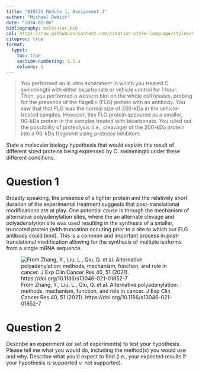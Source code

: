 ```yaml
---
title: "BIO721 Module 1, Assignment 3"
author: "Michael DeWitt"
date: "2024-02-06"
bibliography: molecular.bib
csl: https://raw.githubusercontent.com/citation-style-language/styles/master/apa-numeric-superscript-brackets.csl
citeproc: true
format:
  typst:
    toc: true
    section-numbering: 1.1.a
    columns: 1
---
```


>You performed an in vitro experiment in which you treated C. swimmingtii with either bicarbonate or vehicle control for 1 hour. Then, you performed a western blot on the whole cell lysates, probing for the presence of the flagellin (FLG) protein with an antibody. You saw that that FLG was the normal size of 200-kDa in the vehicle-treated samples. However, this FLG protein appeared as a smaller, 90-kDa protein in the samples treated with bicarbonate. You ruled out the possibility of proteolysis (i.e., cleavage) of the 200-kDa protein into a 90-kDa fragment using protease inhibitors. 

State a molecular biology hypothesis that would explain this result of different sized proteins being expressed by C. swimmingtii under these different conditions.

# Question 1

Broadly speaking, the presence of a lighter protein and the relatively short duration of the experimental treatment suggests that post-translational modifications are at play.
One potential cause is through the mechanism of alternative polyadenylation sites, where the an alternate clevage and polyadenalytion site was used resulting in the synthesis of a smaller, truncated protein (with truncation occuring prior to a site to which our FLG antibody could bind).
This is a common and important process in post-translational modification allowing for the synthesis of multiple isoforms from a single mRNA sequence.

![From Zhang, Y., Liu, L., Qiu, Q. et al. Alternative polyadenylation: methods, mechanism, function, and role in cancer. J Exp Clin Cancer Res 40, 51 (2021). https://doi.org/10.1186/s13046-021-01852-7](images/76ef37c0aeaf34c1f6223a0f8fe380da947922925a541797a0a72270bd31c034.png)  

# Question 2

Describe an experiment (or set of experiments) to test your hypothesis. Please tell me what you would do, including the method(s) you would use and why. Describe what you’d expect to find (i.e., your expected results if your hypothesis is supported v. not supported).



